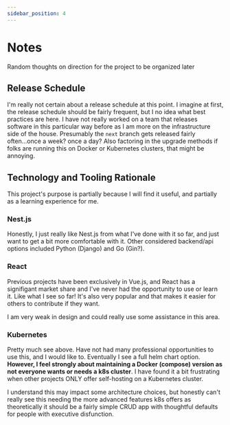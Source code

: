 ```yaml
---
sidebar_position: 4
---
```


# Notes

Random thoughts on direction for the project to be organized later

## Release Schedule

I'm really not certain about a release schedule at this point.
I imagine at first, the release schedule should be fairly frequent, but
I no idea what best practices are here. I have not really worked on a team
that releases software in this particular way before as I am more on the
infrastructure side of the house. Presumably the `next` branch gets released
fairly often...once a week? once a day? Also factoring in the upgrade methods
if folks are running this on Docker or Kubernetes clusters, that might be annoying.

## Technology and Tooling Rationale

This project's purpose is partially because I will find it useful, and partially
as a learning experience for me.

### Nest.js

Honestly, I just really like Nest.js from what I've done with it so far, and just
want to get a bit more comfortable with it. Other considered backend/api options included
Python (Django) and Go (Gin?).

### React

Previous projects have been exclusively in Vue.js, and React has a signifigant market
share and I've never had the opportunity to use or learn it. Like what I see so far!
It's also very popular and that makes it easier for others to contribute if they want.

I am very weak in design and could really use some assistance in this area.

### Kubernetes

Pretty much see above. Have not had many professional opportunities to use this, and I
would like to. Eventually I see a full helm chart option. **However, I feel strongly about
maintaining a Docker (compose) version as not everyone wants or needs a k8s cluster**. I
have found it a bit frustrating when other projects ONLY offer self-hosting on a Kubernetes
cluster.

I understand this may impact some architecture choices, but honestly can't really
see this needing the more advanced features k8s offers as theoretically it should be a fairly
simple CRUD app with thoughtful defaults for people with executive disfunction.
